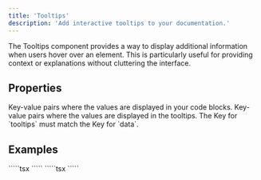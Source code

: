 ```yaml
---
title: 'Tooltips'
description: 'Add interactive tooltips to your documentation.'
---
```


The Tooltips component provides a way to display additional information when users hover over an element. This is particularly useful for providing context or explanations without cluttering the interface.

## Properties

<ParamField path="data" type="object" required={true}>
  Key-value pairs where the values are displayed in your code blocks.
</ParamField>

<ParamField path="tooltips" type="object" required={false}>
  Key-value pairs where the values are displayed in the tooltips. The Key for `tooltips` must match the Key for `data`.
</ParamField>


## Examples

<Tabs>
<Tab title="Basic Tooltip">
<Template
	data={{ API_KEY: "123456" }}
	tooltips={{
		API_KEY: (
			<p>
				Your API key is used to authenticate requests to our API. Keep this secure and never expose it in client-side code.
			</p>
		)
	}}
>

```ts
const apiKey = "{{API_KEY}}";
```
</Template>
</Tab>
<Tab title="Markdown">
`````tsx
<Template
	data={{ API_KEY: "123456" }}
	tooltips={{
		API_KEY: (
			<p>
				Your API key is used to authenticate requests to our API. Keep this secure and never expose it in client-side code. 
			</p>
		)
	}}
>

```ts
const apiKey = "{{API_KEY}}";
```

</Template>
`````
</Tab>
</Tabs>

<Tabs>
<Tab title="Multiple Tooltips">
<Template
	data={{ API_KEY: "example-key-test-123456789",
			BASE_URL: "https://api.example.com/v1",
	}}
	tooltips={{
		API_KEY: (<p>
		Your API key is used to authenticate requests to our API. Keep this secure and never expose it in client-side code.
		<br /><br />
		You can find your API keys in the <a href="https://dashboard.example.com/settings/api-keys">Dashboard</a>
		<br /><br />
		<strong>Note:</strong> Keys prefixed with <code>example-key-test-</code> are for testing, while keys with <code>example-key-live-</code> are for production.
		</p>),
		BASE_URL: (<p>
		The base URL for all API requests. Different environments (test/production) use different base URLs.
		<br /><br />
		See our <a href="https://docs.example.com/environments">Environments documentation</a> for more details.
		</p>),
	}}
>

```ts
// Import required libraries
import axios from "axios";

// Configure API client with authentication
const api = axios.create({
	baseURL: "{{BASE_URL}}",
	headers: {
	Authorization: `Bearer {{API_KEY}}`,
	"Content-Type": "application/json",
	},
});
```
</Template>
</Tab>
<Tab title="Markdown">
`````tsx
<Template
	data={{ API_KEY: "example-key-test-123456789",
			BASE_URL: "https://api.example.com/v1",
	}}
	tooltips={{
		API_KEY: (<p>
		Your API key is used to authenticate requests to our API. Keep this secure and never expose it in client-side code.
		<br /><br />
		You can find your API keys in the <a href="https://dashboard.example.com/settings/api-keys">Dashboard</a>.
		<br /><br />
		<strong>Note:</strong> Keys prefixed with <code>example-key-test-</code> are for testing, while keys with <code>example-key-live-</code> are for production.
		</p>),
		BASE_URL: (<p>
		The base URL for all API requests. Different environments (test/production) use different base URLs.
		<br /><br />
		See our <a href="https://docs.example.com/environments">Environments documentation</a> for more details.
		</p>),
	}}
>

```ts
// Import required libraries

// Configure API client with authentication
const api = axios.create({
baseURL: "{{BASE_URL}}",
headers: {
	Authorization: `Bearer {{API_KEY}}`,
	"Content-Type": "application/json",
},
});
```

</Template>
`````
</Tab>
</Tabs>